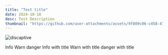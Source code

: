 ```yaml
---
title: "Test title"
date: 2024-10-18
desc: Test Description
thumbnail: "https://github.com/user-attachments/assets/9f809c06-c458-4794-8868-1e83ff45e38d"
---
```


![discaptive](https://github.com/user-attachments/assets/9f809c06-c458-4794-8868-1e83ff45e38d)

<Callout type="info">
Info
</Callout>

<Callout type="warn">
Warn
</Callout>

<Callout type="danger">
danger
</Callout>

<Callout type="info" title="Title">
Info with title
</Callout>

<Callout type="warn" title="Title">
Warn with title
</Callout>

<Callout type="danger" title="Title">
danger with title
</Callout>
